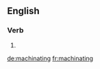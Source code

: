 ==English==

===Verb===
{{head|en|present participle}}

# {{present participle of|machinate|lang=en|nocat=1}}

[[de:machinating]]
[[fr:machinating]]